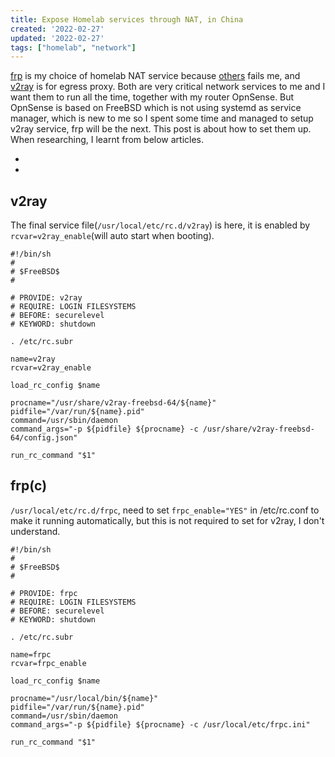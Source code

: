 ```yaml
---
title: Expose Homelab services through NAT, in China
created: '2022-02-27'
updated: '2022-02-27'
tags: ["homelab", "network"]
---
```


[frp] is my choice of homelab NAT service because [others] fails me, and [v2ray] is for egress proxy. Both are very critical network services to me and I want them to run all the time, together with my router OpnSense. But OpnSense is based on FreeBSD which is not using systemd as service manager, which is new to me so I spent some time and managed to setup v2ray service, frp will be the next. This post is about how to set them up. When researching, I learnt from below articles.

- [](https://docs.freebsd.org/en/articles/rc-scripting/)
- [](https://jacquesheunis.com/post/freebsd-service-config/)

## v2ray

The final service file(`/usr/local/etc/rc.d/v2ray`) is here, it is enabled by `rcvar=v2ray_enable`(will auto start when booting).

```shell
#!/bin/sh
#
# $FreeBSD$
#

# PROVIDE: v2ray
# REQUIRE: LOGIN FILESYSTEMS
# BEFORE: securelevel
# KEYWORD: shutdown

. /etc/rc.subr

name=v2ray
rcvar=v2ray_enable

load_rc_config $name

procname="/usr/share/v2ray-freebsd-64/${name}"
pidfile="/var/run/${name}.pid"
command=/usr/sbin/daemon
command_args="-p ${pidfile} ${procname} -c /usr/share/v2ray-freebsd-64/config.json"

run_rc_command "$1"
```

## frp(c)

`/usr/local/etc/rc.d/frpc`, need to set `frpc_enable="YES"` in /etc/rc.conf to make it running automatically, but this is not required to set for v2ray, I don't understand.

```shell
#!/bin/sh
#
# $FreeBSD$
#

# PROVIDE: frpc
# REQUIRE: LOGIN FILESYSTEMS
# BEFORE: securelevel
# KEYWORD: shutdown

. /etc/rc.subr

name=frpc
rcvar=frpc_enable

load_rc_config $name

procname="/usr/local/bin/${name}"
pidfile="/var/run/${name}.pid"
command=/usr/sbin/daemon
command_args="-p ${pidfile} ${procname} -c /usr/local/etc/frpc.ini"

run_rc_command "$1"
```

[frp]: https://github.com/fatedier/frp
[others]: /blog/homelab-nat-in-china
[v2ray]: https://github.com/v2fly/v2ray-core

